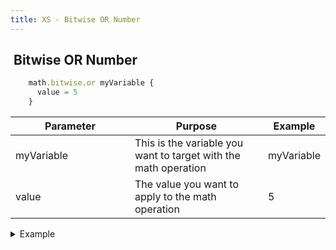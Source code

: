 ```yaml
---
title: XS - Bitwise OR Number
---
```


## <img src="../assets/docuBadge (10).png" alt="" data-size="line"> **Bitwise OR Number** <a href="#xs-bitwiseor" id="xs-bitwiseor"></a>

```javascript
    math.bitwise.or myVariable {
      value = 5
    }
```

<table><thead><tr><th width="175">Parameter</th><th>Purpose</th><th>Example</th></tr></thead><tbody><tr><td>myVariable</td><td>This is the variable you want to target with the math operation</td><td>myVariable</td></tr><tr><td>value</td><td>The value you want to apply to the math operation</td><td>5</td></tr></tbody></table>

<details>

<summary>Example</summary>

```javascript
    math.bitwise.or myVariable {
      value = 5
    }
```

![](<../assets/CleanShot 2025-03-05 at 10.38.10.png>)

</details>
